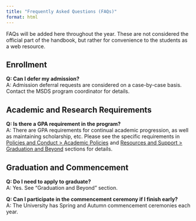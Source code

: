 ```yaml
---
title: "Frequently Asked Questions (FAQs)"
format: html
---
```


FAQs will be added here throughout the year. These are not considered the official part of the handbook, but rather for convenience to the students  as a web resource. 

## Enrollment

**Q: Can I defer my admission?**  
A: Admission deferral requests are considered on a case-by-case basis. Contact the MSDS program coordinator for details.

## Academic and Research Requirements

**Q: Is there a GPA requirement in the program?**  
A: There are GPA requirements for continual academic progression, as well as maintaining scholarship, etc. Please see the specific requirements in [Policies and Conduct > Academic Policies](policies.qmd) and [Resources and Support > Graduation and Beyond](graduation.qmd) sections for details.

## Graduation and Commencement

**Q: Do I need to apply to graduate?**  
A: Yes. See "Graduation and Beyond" section.

**Q: Can I participate in the commencement ceremony if I finish early?**  
A: The University has Spring and Autumn commencement ceremonies each year. 



